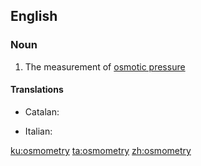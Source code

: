 ==English==

===Noun===
{{en-noun|-}}

# {{lb|en|physics|chemistry}} The measurement of [[osmotic pressure]]

====Translations====
{{trans-top|measurement of osmotic pressure}}
* Catalan: {{t|ca|osmometria|f}}
{{trans-mid}}
* Italian: {{t+|it|osmometria|f}}
{{trans-bottom}}

[[ku:osmometry]]
[[ta:osmometry]]
[[zh:osmometry]]